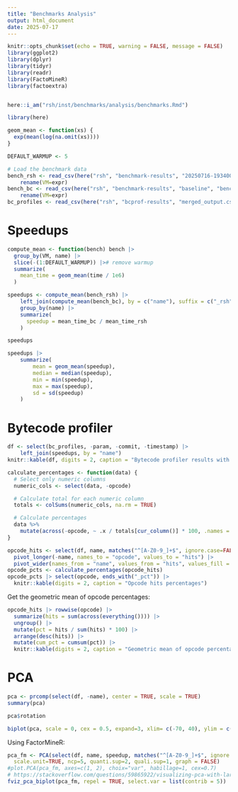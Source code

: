 ```yaml
---
title: "Benchmarks Analysis"
output: html_document
date: 2025-07-17
---
```


```r
knitr::opts_chunk$set(echo = TRUE, warning = FALSE, message = FALSE)
library(ggplot2)
library(dplyr)
library(tidyr)
library(readr)
library(FactoMineR)
library(factoextra)


here::i_am("rsh/inst/benchmarks/analysis/benchmarks.Rmd")

library(here)

geom_mean <- function(xs) {
  exp(mean(log(na.omit(xs))))
}

DEFAULT_WARMUP <- 5
```

```r
# Load the benchmark data
bench_rsh <- read_csv(here("rsh", "benchmark-results", "20250716-193400-e53c63d7", "benchmarks.csv"), col_types = cols(timestamp = col_datetime())) |>
    rename(VM=expr)
bench_bc <- read_csv(here("rsh", "benchmark-results", "baseline", "benchmarks.csv"), col_types = cols(timestamp = col_datetime())) |>
    rename(VM=expr)
bc_profiles <- read_csv(here("rsh", "bcprof-results", "merged_output.csv"), col_types = cols(timestamp = col_datetime()))
```


# Speedups

```r
compute_mean <- function(bench) bench |>
  group_by(VM, name) |>
  slice(-(1:DEFAULT_WARMUP)) |># remove warmup
  summarize(
    mean_time = geom_mean(time / 1e6)
  )

speedups <- compute_mean(bench_rsh) |> 
    left_join(compute_mean(bench_bc), by = c("name"), suffix = c("_rsh", "_bc")) |>
    group_by(name) |>
    summarize(
      speedup = mean_time_bc / mean_time_rsh
    ) 

speedups
```

```r
speedups |>
    summarize(
        mean = geom_mean(speedup),
        median = median(speedup),
        min = min(speedup),
        max = max(speedup),
        sd = sd(speedup)
    ) 
```

# Bytecode profiler 

```r
df <- select(bc_profiles, -param, -commit, -timestamp) |> 
    left_join(speedups, by = "name") 
knitr::kable(df, digits = 2, caption = "Bytecode profiler results with speedups") 
```


```r
calculate_percentages <- function(data) {
  # Select only numeric columns
  numeric_cols <- select(data, -opcode)

  # Calculate total for each numeric column
  totals <- colSums(numeric_cols, na.rm = TRUE)

  # Calculate percentages
  data %>%
    mutate(across(-opcode, ~ .x / totals[cur_column()] * 100, .names = "{.col}_pct"))
}

opcode_hits <- select(df, name, matches("^[A-Z0-9_]+$", ignore.case=FALSE)) |>
  pivot_longer(-name, names_to = "opcode", values_to = "hits") |> 
  pivot_wider(names_from = "name", values_from = "hits", values_fill = 0) 
opcode_pcts <- calculate_percentages(opcode_hits)
opcode_pcts |> select(opcode, ends_with("_pct")) |>
  knitr::kable(digits = 2, caption = "Opcode hits percentages")
```


Get the geometric mean of opcode percentages: 
```r
opcode_hits |> rowwise(opcode) |>
  summarize(hits = sum(across(everything()))) |>
  ungroup() |>
  mutate(pct = hits / sum(hits) * 100) |>
  arrange(desc(hits)) |>
  mutate(cum_pct = cumsum(pct)) |>
  knitr::kable(digits = 2, caption = "Geometric mean of opcode percentages")
``` 

# PCA 

```r
pca <- prcomp(select(df, -name), center = TRUE, scale = TRUE)
summary(pca)
```

```r
pca$rotation
```

```r
biplot(pca, scale = 0, cex = 0.5, expand=3, xlim= c(-70, 40), ylim = c(-20, 70)) 
```

Using FactorMineR:

```r
pca_fm <- PCA(select(df, name, speedup, matches("^[A-Z0-9_]+$", ignore.case=FALSE)), 
  scale.unit=TRUE, ncp=5, quanti.sup=2, quali.sup=1, graph = FALSE)
#plot.PCA(pca_fm, axes=c(1, 2), choix="var", habillage=1, cex=0.7)
# https://stackoverflow.com/questions/59865922/visualizing-pca-with-large-number-of-variables-in-r-using-ggbiplot
fviz_pca_biplot(pca_fm, repel = TRUE, select.var = list(contrib = 5))
```